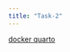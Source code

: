 ```yaml
---
title: "Task-2"
---
```



[docker quarto](https://www.r-bloggers.com/2022/07/how-to-set-up-quarto-with-docker-part-1-static-content/)